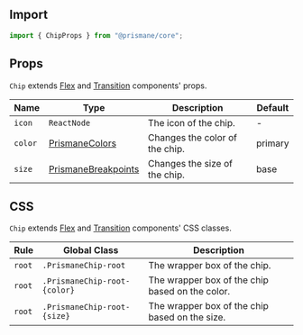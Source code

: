 ## Import

```js
import { ChipProps } from "@prismane/core";
```

## Props

`Chip` extends [Flex](/docs/components-api/layout/flex-api) and [Transition](/docs/components-api/miscellaneous/transition-api) components' props.

| Name    | Type                                                                          | Description                    | Default |
| ------- | ----------------------------------------------------------------------------- | ------------------------------ | ------- |
| `icon`  | `ReactNode`                                                                   | The icon of the chip.          | -       |
| `color` | [PrismaneColors](/docs/getting-started/globals#prismanecolors-type)           | Changes the color of the chip. | primary |
| `size`  | [PrismaneBreakpoints](/docs/getting-started/globals#prismanebreakpoints-type) | Changes the size of the chip.  | base    |

## CSS

`Chip` extends [Flex](/docs/components-api/layout/flex-api) and [Transition](/docs/components-api/miscellaneous/transition-api) components' CSS classes.

| Rule   | Global Class                 | Description                                     |
| ------ | ---------------------------- | ----------------------------------------------- |
| `root` | `.PrismaneChip-root`         | The wrapper box of the chip.                    |
| `root` | `.PrismaneChip-root-{color}` | The wrapper box of the chip based on the color. |
| `root` | `.PrismaneChip-root-{size}`  | The wrapper box of the chip based on the size.  |
